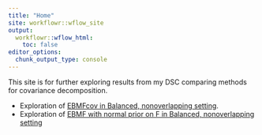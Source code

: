 ```yaml
---
title: "Home"
site: workflowr::wflow_site
output:
  workflowr::wflow_html:
    toc: false
editor_options:
  chunk_output_type: console
---
```


This site is for further exploring results from my DSC comparing methods for covariance decomposition.
  
* Exploration of [EBMFcov in Balanced, nonoverlapping setting](balanced_nonoverlapping_ebmfcov_diag.html).  
* Exploration of [EBMF with normal prior on F in Balanced, nonoverlapping setting](balanced_nonoverlapping_flash_normalf.html)